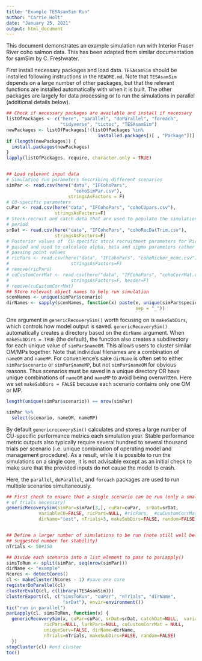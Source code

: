 ```yaml
---
title: "Example TESAsamSim Run"
author: "Carrie Holt"
date: "January 25, 2021"
output: html_document
---
```


This document demonstrates an example simulation run with Interior Fraser River coho salmon data. This has been adapted from similar documentation for samSim by C. Freshwater.


First install necessary packages and load data. `TESAsamSim` should be installed following instructions in the `README.md`. Note that `TESAsamSim` depends on a large number of other packages, but that the relevant functions are installed automatically with when it is built. The other packages are largely for data processing or to run the simulations in parallel (additional details below).

```r
## Check if necessary packages are available and install if necessary
listOfPackages <- c("here", "parallel", "doParallel", "foreach", 
                    "tidyverse", "tictoc", "TESAsamSim")
newPackages <- listOfPackages[!(listOfPackages %in% 
                                  installed.packages()[ , "Package"])]
if (length(newPackages)) {
  install.packages(newPackages)
}
lapply(listOfPackages, require, character.only = TRUE)


## Load relevant input data
# Simulation run parameters describing different scenarios
simPar <- read.csv(here("data", "IFCohoPars",
                         "cohoSimPar.csv"),
                       stringsAsFactors = F)
# CU-specific parameters
cuPar <- read.csv(here("data", "IFCohoPars", "cohoCUpars.csv"),
                  stringsAsFactors=F)
# Stock-recruit and catch data that are used to populate the simulation priming
# period
srDat <- read.csv(here("data", "IFCohoPars", "cohoRecDatTrim.csv"),
                  stringsAsFactors=F)
# Posterior values of  CU-specific stock recruitment parameters for Ricker 
# passed and used to calculate alpha, beta and sigma parameters rather than 
# passing point values 
# ricPars <- read.csv(here("data", "IFCohoPars", "cohoRicker_mcmc.csv"),
#                       stringsAsFactors=F)
# remove(ricPars)
# cuCustomCorrMat <- read.csv(here("data", "IFCohoPars", "cohoCorrMat.csv"),
#                       stringsAsFactors=F, header=F)
# remove(cuCustomCorrMat)
## Store relevant object names to help run simulation 
scenNames <- unique(simPar$scenario)
dirNames <- sapply(scenNames, function(x) paste(x, unique(simPar$species),
                                                sep = "_"))
```

One argument in `genericRecoverySim()` worth focusing on is `makeSubDirs`, which controls how model output is saved. `genericRecoverySim()` automatically creates a directory based on the `dirName` argument. When `makeSubDirs = TRUE` (the default), the function also creates a subdirectory for each unique value of `simPar$nameOM`. This allows users to cluster similar OM/MPs together. Note that individual filenames are a combination of `nameOM` and `nameMP`.  For convenience's sake `dirName` is often set to either `simPar$scenario` or `simPar$nameMP`, but not `simPar$nameOM` for obvious reasons. Thus scenarios must be saved in a unique directory OR have unique combinations of `nameOM` and `nameMP` to avoid being overwritten. Here we set `makeSubDirs = FALSE` because each scenario contains only one OM or MP. 

```r
length(unique(simPar$scenario)) == nrow(simPar)

simPar %>% 
  select(scenario, nameOM, nameMP)
```


By default `genericrecoverySim()` calculates and stores a large number of CU-specific performance metrics each simulation year. Stable performance metric outputs also typically require several hundred to several thousand trials per scenario (i.e. unique combination of operating model and management procedure). As a result, while it is possible to run the simulations on a single core, it is not advisable except as an initial check to make sure that the provided inputs do not cause the model to crash.

Here, the `parallel`, `doParallel`, and `foreach` packages are used to run multiple scenarios simultaneously.


```r
## First check to ensure that a single scenario can be run (only a small number
# of trials necessary)
genericRecoverySim(simPar=simPar[3,], cuPar=cuPar,  srDat=srDat,
            variableCU=FALSE, ricPars=NULL, #ricPars,  #cuCustomCorrMat = cuCustomCorrMat,
            dirName="test", nTrials=3, makeSubDirs=FALSE, random=FALSE)


## Define a larger number of simulations to be run (note still well below 
## suggested number for stability)
nTrials <- 50#150

## Divide each scenario into a list element to pass to parLapply()
simsToRun <- split(simPar, seq(nrow(simPar)))
dirName <- "example"
Ncores <- detectCores()
cl <- makeCluster(Ncores - 1) #save one core
registerDoParallel(cl)
clusterEvalQ(cl, c(library(TESAsamSim)))
clusterExport(cl, c("simsToRun", "cuPar", "nTrials", "dirName",
                     "srDat"), envir=environment())
tic("run in parallel")
parLapply(cl, simsToRun, function(x) {
  genericRecoverySim(x, cuPar=cuPar, srDat=srDat, catchDat=NULL,  variableCU=FALSE,
              ricPars=NULL, larkPars=NULL, cuCustomCorrMat = NULL, 
              uniqueSurv=FALSE, dirName=dirName, 
              nTrials=nTrials, makeSubDirs=FALSE, random=FALSE)
  })
stopCluster(cl) #end cluster
toc()
```
